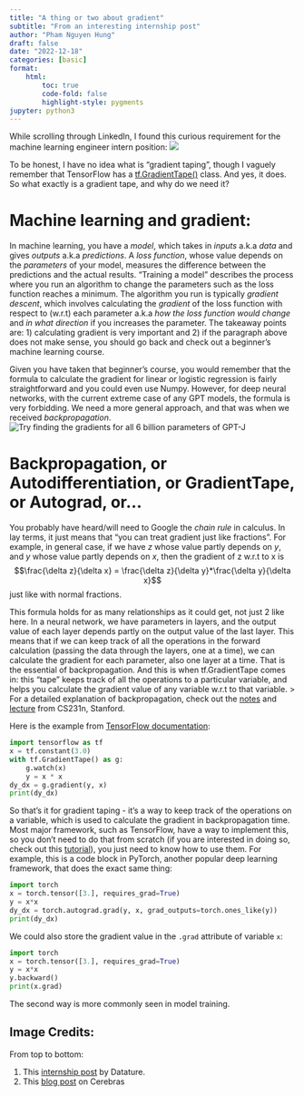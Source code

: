 ```yaml
---
title: "A thing or two about gradient"
subtitle: "From an interesting internship post"
author: "Pham Nguyen Hung"
draft: false
date: "2022-12-18"
categories: [basic]
format:
    html:
        toc: true
        code-fold: false
        highlight-style: pygments
jupyter: python3 
---
```

While scrolling through LinkedIn, I found this curious requirement for the machine learning engineer intern position:
![](Screenshot 2022-12-18 at 12-07-18 (7) data scientist intern Jobs in Singapore LinkedIn.png)

To be honest, I have no idea what is "gradient taping", though I vaguely remember that TensorFlow has a [tf.GradientTape()](https://www.tensorflow.org/api_docs/python/tf/GradientTape) class. And yes, it does. So what exactly is a gradient tape, and why do we need it?

# Machine learning and gradient:
In machine learning, you have a *model*, which takes in *inputs* a.k.a *data* and gives *outputs* a.k.a *predictions*. A *loss function*, whose value depends on the *parameters* of your model, measures the difference between the predictions and the actual results. "Training a model" describes the process where you run an algorithm to change the parameters such as the loss function reaches a minimum. The algorithm you run is typically *gradient descent*, which involves calculating the *gradient* of the loss function with respect to (w.r.t) each parameter a.k.a *how the loss function would change* and *in what direction* if you increases the parameter. The takeaway points are: 1) calculating gradient is very important and 2) if the paragraph above does not make sense, you should go back and check out a beginner's machine learning course.

Given you have taken that beginner's course, you would remember that the formula to calculate the gradient for linear or logistic regression is fairly straightforward and you could even use Numpy. However, for deep neural networks, with the current extreme case of any GPT models, the formula is very forbidding. We need a more general approach, and that was when we received *backpropagation*.
![Try finding the gradients for all 6 billion parameters of GPT-J](GPT-vs-GPT-J-uai-1440x933.webp)

# Backpropagation, or Autodifferentiation, or GradientTape, or Autograd, or...
You probably have heard/will need to Google the *chain rule* in calculus. In lay terms, it just means that "you can treat gradient just like fractions". For example, in general case, if we have $z$ whose value partly depends on $y$, and $y$ whose value partly depends on $x$, then the gradient of z w.r.t to x is
$$\frac{\delta z}{\delta x} = \frac{\delta z}{\delta y}*\frac{\delta y}{\delta x}$$
just like with normal fractions.

This formula holds for as many relationships as it could get, not just 2 like here. In a neural network, we have parameters in layers, and the output value of each layer depends partly on the output value of the last layer. This means that if we can keep track of all the operations in the forward calculation (passing the data through the layers, one at a time), we can calculate the gradient for each parameter, also one layer at a time. That is the essential of backpropagation. And this is when tf.GradientTape comes in: this "tape" keeps track of all the operations to a particular variable, and helps you calculate the gradient value of any variable w.r.t to that variable.
> For a detailed explanation of backpropagation, check out the [notes](https://cs231n.github.io/optimization-2/) and [lecture](https://www.youtube.com/watch?v=59Hbtz7XgjM) from CS231n, Stanford.

Here is the example from [TensorFlow documentation](https://www.tensorflow.org/api_docs/python/tf/GradientTape):
```python
import tensorflow as tf
x = tf.constant(3.0)
with tf.GradientTape() as g:
    g.watch(x)
    y = x * x
dy_dx = g.gradient(y, x)
print(dy_dx)
```
So that's it for gradient taping - it's a way to keep track of the operations on a variable, which is used to calculate the gradient in backpropagation time. Most major framework, such as TensorFlow, have a way to implement this, so you don't need to do that from scratch (if you are interested in doing so, check out this [tutorial](https://www.youtube.com/playlist?list=PLAqhIrjkxbuWI23v9cThsA9GvCAUhRvKZ)), you just need to know how to use them. For example, this is a code block in PyTorch, another popular deep learning framework, that does the exact same thing:
```python
import torch
x = torch.tensor([3.], requires_grad=True)
y = x*x
dy_dx = torch.autograd.grad(y, x, grad_outputs=torch.ones_like(y))
print(dy_dx)
```

We could also store the gradient value in the `.grad` attribute of variable `x`:
```python
import torch
x = torch.tensor([3.], requires_grad=True)
y = x*x
y.backward()
print(x.grad)
```
The second way is more commonly seen in model training.

## Image Credits:
From top to bottom:

1. This [internship post](https://www.linkedin.com/jobs/search/?currentJobId=3389948741&f_C=18706840&f_E=1&geoId=102454443&keywords=machine%20learning%20engineer&location=Singapore&refresh=true&position=1&pageNum=0) by Datature.
2. This [blog post](https://www.cerebras.net/blog/cerebras-makes-it-easy-to-harness-the-predictive-power-of-gpt-j) on Cerebras